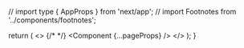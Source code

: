 // import type { AppProps } from 'next/app';
// import Footnotes from '../components/footnotes';

  return (
    <>
      <Head>
        <link
          rel="alternate"
          type="application/rss+xml"
          title="RSS"
          href="/feed.xml"
        />
        <link
          rel="preload"
          href="/fonts/Inter-roman.latin.var.woff2"
          as="font"
          type="font/woff2"
          crossOrigin="anonymous"
        />
       {/* <Footnotes /> */} 
      </Head>
      <PlausibleProvider domain="tiffanywhite.dev">
        <Component {...pageProps} />
      </PlausibleProvider>
    </>
  );
}
